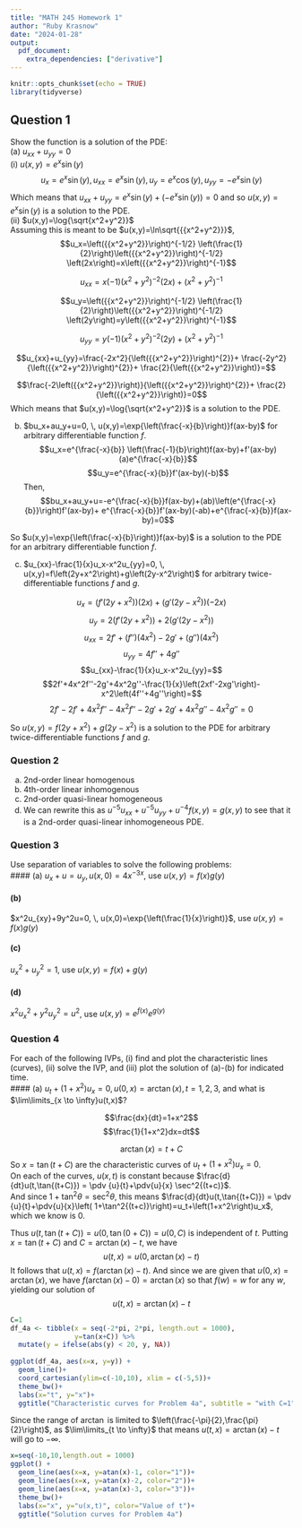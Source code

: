 ```yaml
---
title: "MATH 245 Homework 1"
author: "Ruby Krasnow"
date: "2024-01-28"
output:
  pdf_document:
    extra_dependencies: ["derivative"]
---
```


```r
knitr::opts_chunk$set(echo = TRUE)
library(tidyverse)
```

## Question 1
Show the function is a solution of the PDE:  
(a) $u_{xx}+u_{yy}=0$   
(i) $u(x,y)=e^x\sin(y)$  
$$u_x=e^x\sin(y), \, u_{xx}=e^x\sin(y), \, u_y=e^x\cos(y),\, u_{yy}=-e^x\sin(y)$$
Which means that $u_{xx}+u_{yy}=e^x\sin(y)+\left(-e^x\sin(y)\right)=0$ and so $u(x,y)=e^x\sin(y)$ is
a solution to the PDE.  
(ii) $u(x,y)=\log{\sqrt{x^2+y^2}}$  
Assuming this is meant to be $u(x,y)=\ln\sqrt{{{x^2+y^2}}}$,
$$u_x=\left({{x^2+y^2}}\right)^{-1/2}
\left(\frac{1}{2}\right)\left({{x^2+y^2}}\right)^{-1/2}
\left(2x\right)=x\left({{x^2+y^2}}\right)^{-1}$$

$$u_{xx}=x(-1)\left({{x^2+y^2}}\right)^{-2}\left(2x\right)+\left({{x^2+y^2}}\right)^{-1}$$

$$u_y=\left({{x^2+y^2}}\right)^{-1/2}
\left(\frac{1}{2}\right)\left({{x^2+y^2}}\right)^{-1/2}
\left(2y\right)=y\left({{x^2+y^2}}\right)^{-1}$$

$$u_{yy}=y(-1)\left({{x^2+y^2}}\right)^{-2}\left(2y\right)+\left({{x^2+y^2}}\right)^{-1}$$

$$u_{xx}+u_{yy}=\frac{-2x^2}{\left({{x^2+y^2}}\right)^{2}}+
\frac{-2y^2}{\left({{x^2+y^2}}\right)^{2}}+
\frac{2}{\left({{x^2+y^2}}\right)}=$$

$$\frac{-2\left({{x^2+y^2}}\right)}{\left({{x^2+y^2}}\right)^{2}}+ \frac{2}{\left({{x^2+y^2}}\right)}=0$$
Which means that $u(x,y)=\log{\sqrt{x^2+y^2}}$ is a solution to the PDE. 

(b) $bu_x+au_y+u=0, \, u(x,y)=\exp{\left(\frac{-x}{b}\right)}f(ax-by)$ for arbitrary differentiable function $f$.
$$u_x=e^{\frac{-x}{b}} \left(\frac{-1}{b}\right)f(ax-by)+f'(ax-by)(a)e^{\frac{-x}{b}}$$
$$u_y=e^{\frac{-x}{b}}f'(ax-by)(-b)$$
Then,
$$bu_x+au_y+u=-e^{\frac{-x}{b}}f(ax-by)+(ab)\left(e^{\frac{-x}{b}}\right)f'(ax-by)+
e^{\frac{-x}{b}}f'(ax-by)(-ab)+e^{\frac{-x}{b}}f(ax-by)=0$$

So $u(x,y)=\exp{\left(\frac{-x}{b}\right)}f(ax-by)$ is a solution to the PDE for an arbitrary differentiable function $f$.  

(c) $u_{xx}-\frac{1}{x}u_x-x^2u_{yy}=0, \, u(x,y)=f\left(2y+x^2\right)+g\left(2y-x^2\right)$ for arbitrary twice-differentiable functions $f$ and $g$.  

$$u_x=\left(f'\left(2y+x^2\right)\right)(2x)+\left(g'\left(2y-x^2\right)\right)(-2x)$$
$$u_y=2 \left(f'\left(2y+x^2\right)\right) +2\left(g'\left(2y-x^2\right)\right)$$
$$u_{xx}=2f'+(f'')(4x^2)-2g'+(g'')(4x^2)$$
$$u_{yy}=4f''+4g''$$
$$u_{xx}-\frac{1}{x}u_x-x^2u_{yy}=$$ $$2f'+4x^2f''-2g'+4x^2g''-\frac{1}{x}\left(2xf'-2xg'\right)-x^2\left(4f''+4g''\right)=$$
$$2f'-2f'+4x^2f''-4x^2f''-2g'+2g'+4x^2g''-4x^2g''=0 $$

So $u(x,y)=f\left(2y+x^2\right)+g\left(2y-x^2\right)$ is a solution to the PDE for arbitrary twice-differentiable functions $f$ and $g$.  

### Question 2
(a) 2nd-order linear homogenous  
(b) 4th-order linear inhomogenous  
(c) 2nd-order quasi-linear homogeneous  
(d) We can rewrite this as $u^{-5}u_{xx}+u^{-5}u_{yy}+u^{-4}f(x,y)=g(x,y)$ to see that it is a 2nd-order quasi-linear inhomogeneous PDE.

### Question 3
Use separation of variables to solve the following problems:  
#### (a)
$u_x+u=u_y, \, u(x,0)=4x^{-3x}$, use $u(x,y)=f(x)g(y)$

#### (b)
$x^2u_{xy}+9y^2u=0, \, u(x,0)=\exp{\left(\frac{1}{x}\right)}$, use $u(x,y)=f(x)g(y)$

#### (c)
$u_x^2+u_y^2=1$, use $u(x,y)=f(x)+g(y)$

#### (d)
$x^2u_x^2+y^2u_y^2=u^2$, use $u(x,y)=e^{f(x)}e^{g(y)}$


### Question 4
For each of the following IVPs, (i) find and plot the characteristic lines (curves), (ii) solve the IVP, and (iii) plot the solution of (a)-(b) for indicated time.  
#### (a)
$u_t+\left(1+x^2\right)u_x=0, \, u(0,x)=\arctan{(x)}, \, t=1,2,3$, and
what is $\lim\limits_{x \to \infty}u(t,x)$?

$$\frac{dx}{dt}=1+x^2$$
$$\frac{1}{1+x^2}dx=dt$$

$$\arctan{(x)}=t+C$$
So $x=\tan{(t+C)}$ are the characteristic curves of $u_t+\left(1+x^2\right)u_x=0$.  
On each of the curves, $u(x,t)$ is constant because $\frac{d}{dt}u(t,\tan{(t+C)}) = \pdv {u}{t}+\pdv{u}{x} \sec^2{(t+c)}$.  
And since $1+\tan^2\theta=\sec^2\theta$, this means $\frac{d}{dt}u(t,\tan{(t+C)}) = \pdv {u}{t}+\pdv{u}{x}\left( 1+\tan^2{(t+c)}\right)=u_t+\left(1+x^2\right)u_x$, which we know is 0.

Thus $u(t, \tan{(t+C)})=u(0, \tan{(0+C)})=u(0, C)$ is independent of $t$. Putting $x=\tan{(t+C)}$ and $C=\arctan{(x)}-t$, we have
$$u(t, x)=u(0,\arctan{(x)}-t)$$
It follows that $u(t,x)=f(\arctan{(x)}-t)$. And since we are given that $u(0,x)=\arctan{(x)}$, we have $f(\arctan{(x)}-0)=\arctan{(x)}$ so that $f(w)=w$ for any $w$, yielding our solution of 
$$u(t,x)=\arctan{(x)}-t$$

```r
C=1
df_4a <- tibble(x = seq(-2*pi, 2*pi, length.out = 1000),
                y=tan(x+C)) %>% 
  mutate(y = ifelse(abs(y) < 20, y, NA))
                      
ggplot(df_4a, aes(x=x, y=y)) + 
  geom_line()+
  coord_cartesian(ylim=c(-10,10), xlim = c(-5,5))+
  theme_bw()+
  labs(x="t", y="x")+
  ggtitle("Characteristic curves for Problem 4a", subtitle = "with C=1")
```

Since the range of $\arctan$ is limited to $\left(\frac{-\pi}{2},\frac{\pi}{2}\right)$, as $\lim\limits_{t \to \infty}$ that means $u(t,x)=\arctan(x)-t$ will go to $-\infty$.

```r

x=seq(-10,10,length.out = 1000)
ggplot() + 
  geom_line(aes(x=x, y=atan(x)-1, color="1"))+
  geom_line(aes(x=x, y=atan(x)-2, color="2"))+
  geom_line(aes(x=x, y=atan(x)-3, color="3"))+
  theme_bw()+
  labs(x="x", y="u(x,t)", color="Value of t")+
  ggtitle("Solution curves for Problem 4a")
```
